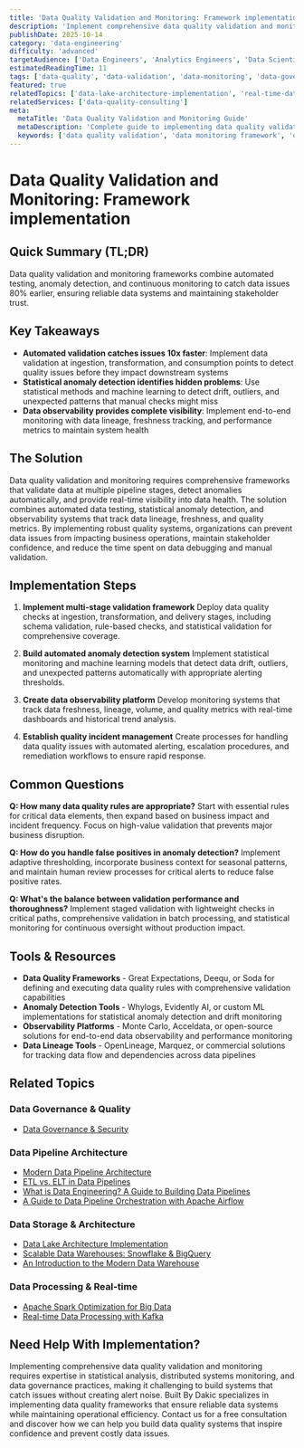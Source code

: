 ```yaml
---
title: 'Data Quality Validation and Monitoring: Framework implementation'
description: 'Implement comprehensive data quality validation and monitoring systems that ensure data reliability, detect issues early, and maintain trust in data systems.'
publishDate: 2025-10-14
category: 'data-engineering'
difficulty: 'advanced'
targetAudience: ['Data Engineers', 'Analytics Engineers', 'Data Scientists']
estimatedReadingTime: 11
tags: ['data-quality', 'data-validation', 'data-monitoring', 'data-governance']
featured: true
relatedTopics: ['data-lake-architecture-implementation', 'real-time-data-processing-kafka', 'data-governance-security', 'modern-data-pipeline-architecture', 'etl-vs-elt-in-data-pipelines', 'a-guide-to-data-pipeline-orchestration-with-apache-airflow', 'scalable-data-warehouses-snowflake-bigquery', 'apache-spark-optimization-big-data', 'an-introduction-to-the-modern-data-warehouse', 'what-is-data-engineering-a-guide-to-building-data-pipelines']
relatedServices: ['data-quality-consulting']
meta:
  metaTitle: 'Data Quality Validation and Monitoring Guide'
  metaDescription: 'Complete guide to implementing data quality validation frameworks and monitoring systems for reliable data infrastructure.'
  keywords: ['data quality validation', 'data monitoring framework', 'data reliability', 'data governance automation']
---
```


# Data Quality Validation and Monitoring: Framework implementation

## Quick Summary (TL;DR)

Data quality validation and monitoring frameworks combine automated testing, anomaly detection, and continuous monitoring to catch data issues 80% earlier, ensuring reliable data systems and maintaining stakeholder trust.

## Key Takeaways

- **Automated validation catches issues 10x faster**: Implement data validation at ingestion, transformation, and consumption points to detect quality issues before they impact downstream systems
- **Statistical anomaly detection identifies hidden problems**: Use statistical methods and machine learning to detect drift, outliers, and unexpected patterns that manual checks might miss
- **Data observability provides complete visibility**: Implement end-to-end monitoring with data lineage, freshness tracking, and performance metrics to maintain system health

## The Solution

Data quality validation and monitoring requires comprehensive frameworks that validate data at multiple pipeline stages, detect anomalies automatically, and provide real-time visibility into data health. The solution combines automated data testing, statistical anomaly detection, and observability systems that track data lineage, freshness, and quality metrics. By implementing robust quality systems, organizations can prevent data issues from impacting business operations, maintain stakeholder confidence, and reduce the time spent on data debugging and manual validation.

## Implementation Steps

1. **Implement multi-stage validation framework**
   Deploy data quality checks at ingestion, transformation, and delivery stages, including schema validation, rule-based checks, and statistical validation for comprehensive coverage.

2. **Build automated anomaly detection system**
   Implement statistical monitoring and machine learning models that detect data drift, outliers, and unexpected patterns automatically with appropriate alerting thresholds.

3. **Create data observability platform**
   Develop monitoring systems that track data freshness, lineage, volume, and quality metrics with real-time dashboards and historical trend analysis.

4. **Establish quality incident management**
   Create processes for handling data quality issues with automated alerting, escalation procedures, and remediation workflows to ensure rapid response.

## Common Questions

**Q: How many data quality rules are appropriate?**
Start with essential rules for critical data elements, then expand based on business impact and incident frequency. Focus on high-value validation that prevents major business disruption.

**Q: How do you handle false positives in anomaly detection?**
Implement adaptive thresholding, incorporate business context for seasonal patterns, and maintain human review processes for critical alerts to reduce false positive rates.

**Q: What's the balance between validation performance and thoroughness?**
Implement staged validation with lightweight checks in critical paths, comprehensive validation in batch processing, and statistical monitoring for continuous oversight without production impact.

## Tools & Resources

- **Data Quality Frameworks** - Great Expectations, Deequ, or Soda for defining and executing data quality rules with comprehensive validation capabilities
- **Anomaly Detection Tools** - Whylogs, Evidently AI, or custom ML implementations for statistical anomaly detection and drift monitoring
- **Observability Platforms** - Monte Carlo, Acceldata, or open-source solutions for end-to-end data observability and performance monitoring
- **Data Lineage Tools** - OpenLineage, Marquez, or commercial solutions for tracking data flow and dependencies across data pipelines

## Related Topics

### Data Governance & Quality
- [Data Governance & Security](/topics/data-governance-security)

### Data Pipeline Architecture
- [Modern Data Pipeline Architecture](/topics/modern-data-pipeline-architecture)
- [ETL vs. ELT in Data Pipelines](/topics/etl-vs-elt-in-data-pipelines)
- [What is Data Engineering? A Guide to Building Data Pipelines](/topics/what-is-data-engineering-a-guide-to-building-data-pipelines)
- [A Guide to Data Pipeline Orchestration with Apache Airflow](/topics/a-guide-to-data-pipeline-orchestration-with-apache-airflow)

### Data Storage & Architecture
- [Data Lake Architecture Implementation](/topics/data-lake-architecture-implementation)
- [Scalable Data Warehouses: Snowflake & BigQuery](/topics/scalable-data-warehouses-snowflake-bigquery)
- [An Introduction to the Modern Data Warehouse](/topics/an-introduction-to-the-modern-data-warehouse)

### Data Processing & Real-time
- [Apache Spark Optimization for Big Data](/topics/apache-spark-optimization-big-data)
- [Real-time Data Processing with Kafka](/topics/real-time-data-processing-kafka)

## Need Help With Implementation?

Implementing comprehensive data quality validation and monitoring requires expertise in statistical analysis, distributed systems monitoring, and data governance practices, making it challenging to build systems that catch issues without creating alert noise. Built By Dakic specializes in implementing data quality frameworks that ensure reliable data systems while maintaining operational efficiency. Contact us for a free consultation and discover how we can help you build data quality systems that inspire confidence and prevent costly data issues.
